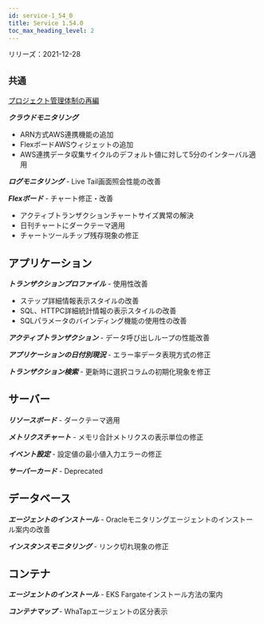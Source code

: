 ```yaml
---
id: service-1_54_0
title: Service 1.54.0
toc_max_heading_level: 2
---
```



リリーズ：2021-12-28

## `共通`

[プロジェクト管理体制の再編](https://docs.whatap.io/project/project-structure)

**_クラウドモニタリング_** 

-   ARN方式AWS連携機能の追加
-   FlexボードAWSウィジェットの追加
-   AWS連携データ収集サイクルのデフォルト値に対して5分のインターバル適用 

**_ログモニタリング_** - Live Tail画面照会性能の改善

**_Flexボード_** - チャート修正・改善

-   アクティブトランザクションチャートサイズ異常の解決
-   日刊チャートにダークテーマ適用
-   チャートツールチップ残存現象の修正

## アプリケーション

**_トランザクションプロファイル_** - 使用性改善

-   ステップ詳細情報表示スタイルの改善
-   SQL、HTTPC詳細統計情報の表示スタイルの改善 
-   SQLパラメータのバインディング機能の使用性の改善

**_アクティブトランザクション_** - データ呼び出しループの性能改善

**_アプリケーションの日付別現況_** - エラー率データ表現方式の修正

**_トランザクション検索_** - 更新時に選択コラムの初期化現象を修正

## サーバー

**_リソースボード_** - ダークテーマ適用

**_メトリクスチャート_** - メモリ合計メトリクスの表示単位の修正 

**_イベント設定_** - 設定値の最小値入力エラーの修正

**_サーバーカード_** - Deprecated

## データベース

**_エージェントのインストール_** - Oracleモニタリングエージェントのインストール案内の改善

**_インスタンスモニタリング_** - リンク切れ現象の修正

## コンテナ

**_エージェントのインストール_** - EKS Fargateインストール方法の案内

**_コンテナマップ_** - WhaTapエージェントの区分表示
